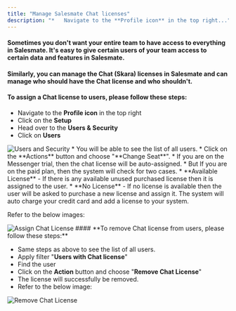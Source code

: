 ```yaml
---
title: "Manage Salesmate Chat licenses"
description: "*   Navigate to the **Profile icon** in the top right..."
---
```


#### Sometimes you don't want your entire team to have access to everything in Salesmate. It's easy to give certain users of your team access to certain data and features in Salesmate.

#### Similarly, you can manage the Chat (Skara) licenses in Salesmate and can manage who should have the Chat license and who shouldn't.

#### **To assign a Chat license to users, please follow these steps:**

*   Navigate to the **Profile icon** in the top right
*   Click on the **Setup**
*   Head over to the **Users & Security** 
*   Click on **Users**

<img src="https://support.salesmate.io/hc/article_attachments/31711303769753" alt="Users and Security" />
*   You will be able to see the list of all users.
*   Click on the **Actions** button and choose "**Change Seat**".
*   If you are on the Messenger trial, then the chat license will be auto-assigned.
*   But If you are on the paid plan, then the system will check for two cases.
    *   **Available License** - If there is any available unused purchased license then it is assigned to the user.
    *   **No License** - If no license is available then the user will be asked to purchase a new license and assign it. The system will auto charge your credit card and add a license to your system.

Refer to the below images: 

<img src="https://support.salesmate.io/hc/article_attachments/31711525665049" alt="Assign Chat License" />
#### **To remove Chat license from users, please follow these steps:**

*   Same steps as above to see the list of all users.
*   Apply filter "**Users with Chat license**"
*   Find the user
*   Click on the **Action** button and choose "**Remove Chat License**"
*   The license will successfully be removed.
*   Refer to the below image:

<img src="https://support.salesmate.io/hc/article_attachments/31711525679769" alt="Remove Chat License" />